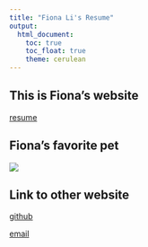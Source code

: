 ```yaml
---
title: "Fiona Li's Resume"
output: 
  html_document:
    toc: true
    toc_float: true
    theme: cerulean
---
```


## This is Fiona's website
[resume](resume.html)

## Fiona's favorite pet

![](images/IMG_1857.jpg)

## Link to other website
[github](https://github.com/Shiyin-Li-Fiona)

[email](sl5010@cumc.columbia.edu)
